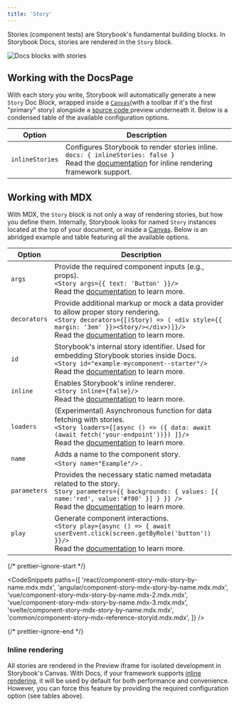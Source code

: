 ```yaml
---
title: 'Story'
---
```


Stories (component tests) are Storybook's fundamental building blocks.
In Storybook Docs, stories are rendered in the `Story` block.

![Docs blocks with stories](./docblock-story.png)

## Working with the DocsPage

With each story you write, Storybook will automatically generate a new `Story` Doc Block, wrapped inside a [`Canvas`](./doc-block-canvas.mdx)(with a toolbar if it's the first "primary" story) alongside a [source code ](./doc-block-source.mdx) preview underneath it. Below is a condensed table of the available configuration options.

| Option          | Description                                                                                                                                                                                                    |
| --------------- | ---------------------------------------------------------------------------------------------------------------------------------------------------------------------------------------------------------------|
| `inlineStories` | Configures Storybook to render stories inline. <br/> `docs: { inlineStories: false }` <br/> Read the [documentation](./docs-page.mdx#inline-stories-vs-iframe-stories) for inline rendering framework support. |

## Working with MDX

With MDX, the `Story` block is not only a way of rendering stories, but how you define them. Internally, Storybook looks for named `Story` instances located at the top of your document, or inside a [Canvas](./doc-block-canvas.mdx). Below is an abridged example and table featuring all the available options.

| Option       | Description                                                                                                                                                                                                                                                         |
| ------------ | --------------------------------------------------------------------------------------------------------------------------------------------------------------------------------------------------------------------------------------------------------------------|
| `args`       | Provide the required component inputs (e.g., props). <br/> `<Story args={{ text: 'Button' }}/>` <br/> Read the [documentation](../writing-stories/args.mdx) to learn more.                                                                                          |
| `decorators` | Provide additional markup or mock a data provider to allow proper story rendering. <br/> `<Story decorators={[(Story) => ( <div style={{ margin: '3em' }}><Story/></div>)]}/>` <br/> Read the [documentation](../writing-stories/decorators.mdx) to learn more.     |
| `id`         | Storybook's internal story identifier. Used for embedding Storybook stories inside Docs. <br/> `<Story id="example-mycomponent--starter"/>` <br/> Read the [documentation](../api/mdx.mdx#embedding-stories) to learn more.                                         |
| `inline`     | Enables Storybook's inline renderer. <br/> `<Story inline={false}/>` <br/> Read the [documentation](./docs-page.mdx#inline-stories-vs-iframe-stories) to learn more.                                                                                                |
| `loaders`    | (Experimental) Asynchronous function for data fetching with stories. <br/> `<Story loaders={[async () => ({ data: await (await fetch('your-endpoint'))}) ]}/>` <br/> Read the [documentation](../writing-stories/loaders.mdx) to learn more.                        |
| `name`       | Adds a name to the component story. <br/> `<Story name="Example"/>` .                                                                                                                                                                                               |
| `parameters` | Provides the necessary static named metadata related to the story. <br/> `Story parameters={{ backgrounds: { values: [{ name:'red', value:'#f00' }] } }} />` <br/> Read the [documentation](../writing-stories/parameters.mdx) to learn more.                       |
| `play`       | Generate component interactions. <br/> `<Story play={async () => { await userEvent.click(screen.getByRole('button')) }}/>` <br/> Read the [documentation](../writing-stories/play-function.mdx) to learn more.                                                      |

{/* prettier-ignore-start */}

<CodeSnippets
  paths={[
    'react/component-story-mdx-story-by-name.mdx.mdx',
    'angular/component-story-mdx-story-by-name.mdx.mdx',
    'vue/component-story-mdx-story-by-name.mdx-2.mdx.mdx',
    'vue/component-story-mdx-story-by-name.mdx-3.mdx.mdx',
    'svelte/component-story-mdx-story-by-name.mdx.mdx',
    'common/component-story-mdx-reference-storyid.mdx.mdx',
  ]}
/>

{/* prettier-ignore-end */}

### Inline rendering

All stories are rendered in the Preview iframe for isolated development in Storybook's Canvas. With Docs, if your framework supports [inline rendering](./docs-page.mdx#inline-stories-vs-iframe-stories), it will be used by default for both performance and convenience. However, you can force this feature by providing the required configuration option (see tables above).